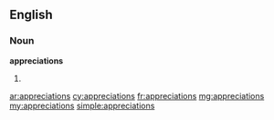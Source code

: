 ==English==

===Noun===
'''appreciations'''

# {{plural of|appreciation}}

[[ar:appreciations]]
[[cy:appreciations]]
[[fr:appreciations]]
[[mg:appreciations]]
[[my:appreciations]]
[[simple:appreciations]]